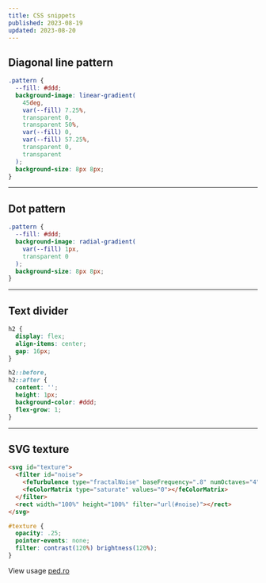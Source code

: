 ```yaml
---
title: CSS snippets
published: 2023-08-19
updated: 2023-08-20
---
```


## Diagonal line pattern

```css
.pattern {
  --fill: #ddd;
  background-image: linear-gradient(
    45deg,
    var(--fill) 7.25%,
    transparent 0,
    transparent 50%,
    var(--fill) 0,
    var(--fill) 57.25%,
    transparent 0,
    transparent
  );
  background-size: 8px 8px;
}
```

---

## Dot pattern

```css
.pattern {
  --fill: #ddd;
  background-image: radial-gradient(
    var(--fill) 1px,
    transparent 0
  );
  background-size: 8px 8px;
}
```

---

## Text divider

```css
h2 {
  display: flex;
  align-items: center;
  gap: 16px;
}

h2::before,
h2::after {
  content: '';
  height: 1px;
  background-color: #ddd;
  flex-grow: 1;
}
```

---

## SVG texture

```html
<svg id="texture">
  <filter id="noise">
    <feTurbulence type="fractalNoise" baseFrequency=".8" numOctaves="4" stitchTiles="stitch"></feTurbulence>
    <feColorMatrix type="saturate" values="0"></feColorMatrix>
  </filter>
  <rect width="100%" height="100%" filter="url(#noise)"></rect>
</svg>
```

```css
#texture {
  opacity: .25;
  pointer-events: none;
  filter: contrast(120%) brightness(120%);
}
```

View usage [ped.ro](https://ped.ro/)
